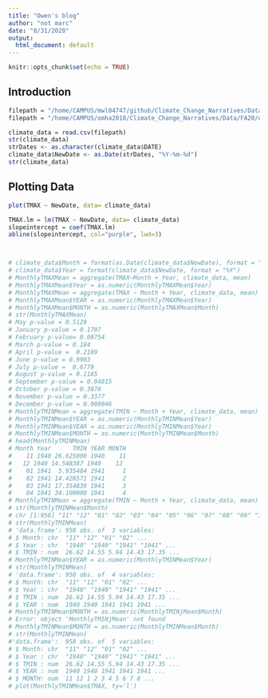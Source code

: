```yaml
---
title: "Owen's blog"
author: "not marc"
date: "8/31/2020"
output:
  html_document: default
---
```


```r
knitr::opts_chunk$set(echo = TRUE)
```

## Introduction


```r
filepath = "/home/CAMPUS/mwl04747/github/Climate_Change_Narratives/Data/FA20/owenhoffsten_portlandme_data.csv" #path from marc's login...
filepath = "/home/CAMPUS/omha2018/Climate_Change_Narratives/Data/FA20/owenhoffsten_portlandme_data.csv"

climate_data = read.csv(filepath)
str(climate_data)
strDates <- as.character(climate_data$DATE)
climate_data$NewDate <- as.Date(strDates, "%Y-%m-%d")
str(climate_data)
```

## Plotting Data

```r
plot(TMAX ~ NewDate, data= climate_data)

TMAX.lm = lm(TMAX ~ NewDate, data= climate_data)
slopeintercept = coef(TMAX.lm)
abline(slopeintercept, col="purple", lwd=3)




```
```r
# climate_data$Month = format(as.Date(climate_data$NewDate), format = "%m")
# climate_data$Year = format(climate_data$NewDate, format = "%Y")
# MonthlyTMAXMean = aggregate(TMAX~Month + Year, climate_data, mean)
# MonthlyTMAXMean$Year = as.numeric(MonthlyTMAXMean$Year)
# MonthlyTMAXMean = aggregate(TMAX ~ Month + Year, climate_data, mean)
# MonthlyTMAXMean$YEAR = as.numeric(MonthlyTMAXMean$Year)
# MonthlyTMAXMean$MONTH = as.numeric(MonthlyTMAXMean$Month)
# str(MonthlyTMAXMean)
# May p-value = 0.5129
# January p-value = 0.1707
# February p-value= 0.08754
# March p-value = 0.184 
# April p-value =  0.2189
# June p-value = 0.9903
# July p-value =  0.6779
# August p-value = 0.1165
# September p-value = 0.04815
# October p-value = 0.3878
# November p-value = 0.3377
# December p-value = 0.009046
# MonthlyTMINMean = aggregate(TMIN ~ Month + Year, climate_data, mean)
# MonthlyTMINMean$YEAR = as.numeric(MonthlyTMINMean$Year)
# MonthlyTMINMean$YEAR = as.numeric(MonthlyTMINMean$Year)
# MonthlyTMINMean$MONTH = as.numeric(MonthlyTMINMean$Month)
# head(MonthlyTMINMean)
# Month Year      TMIN YEAR MONTH
#    11 1940 26.625000 1940    11
#   12 1940 14.548387 1940    12
#    01 1941  5.935484 1941     1
#    02 1941 14.428571 1941     2
#    03 1941 17.354839 1941     3
#    04 1941 34.100000 1941     4
# MonthlyTMINMean = aggregate(TMIN ~ Month + Year, climate_data, mean)
# str(MonthlyTMINMean$Month)
# chr [1:958] "11" "12" "01" "02" "03" "04" "05" "06" "07" "08" "09" "10" "11" "12" "01" "02" ...
# str(MonthlyTMINMean)
# 'data.frame':	958 obs. of  3 variables:
# $ Month: chr  "11" "12" "01" "02" ...
# $ Year : chr  "1940" "1940" "1941" "1941" ...
# $ TMIN : num  26.62 14.55 5.94 14.43 17.35 ...
# MonthlyTMINMean$YEAR = as.numeric(MonthlyTMINMean$Year)
# str(MonthlyTMINMean)
# 'data.frame':	958 obs. of  4 variables:
# $ Month: chr  "11" "12" "01" "02" ...
# $ Year : chr  "1940" "1940" "1941" "1941" ...
# $ TMIN : num  26.62 14.55 5.94 14.43 17.35 ...
# $ YEAR : num  1940 1940 1941 1941 1941 ...
# MonthlyTMINMean$MONTH = as.numeric(MonthlyTMINjMean$Month)
# Error: object 'MonthlyTMINjMean' not found
# MonthlyTMINMean$MONTH = as.numeric(MonthlyTMINMean$Month)
# str(MonthlyTMINMean)
#'data.frame':	958 obs. of  5 variables:
# $ Month: chr  "11" "12" "01" "02" ...
# $ Year : chr  "1940" "1940" "1941" "1941" ...
# $ TMIN : num  26.62 14.55 5.94 14.43 17.35 ...
# $ YEAR : num  1940 1940 1941 1941 1941 ...
# $ MONTH: num  11 12 1 2 3 4 5 6 7 8 ...
# plot(MonthlyTMINMean$TMAX, ty='l')
```









